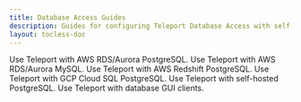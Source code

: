 ```yaml
---
title: Database Access Guides
description: Guides for configuring Teleport Database Access with self-hosted or AWS RDS/Aurora PostgreSQL and MySQL
layout: tocless-doc
---
```


<TileSet>
  <Tile icon="database" title="AWS RDS/Aurora PostgreSQL" href="./guides/postgres-aws.mdx">
    Use Teleport with AWS RDS/Aurora PostgreSQL.
  </Tile>
  <Tile icon="database" title="AWS RDS/Aurora MySQL" href="./guides/mysql-aws.mdx">
    Use Teleport with AWS RDS/Aurora MySQL.
  </Tile>
  <Tile icon="database" title="AWS Redshift PostgreSQL" href="./guides/postgres-redshift.mdx">
    Use Teleport with AWS Redshift PostgreSQL.
  </Tile>
  <Tile icon="database" title="GCP Cloud SQL PostgreSQL" href="./guides/postgres-cloudsql.mdx">
    Use Teleport with GCP Cloud SQL PostgreSQL.
  </Tile>
    <Tile icon="database" title="Self-hosted PostgreSQL" href="./guides/mysql-self-hosted.mdx">
    Use Teleport with self-hosted PostgreSQL.
  </Tile>
  <Tile icon="database" title="GUI clients" href="./guides/gui-clients.mdx">
    Use Teleport with database GUI clients.
  </Tile>
</TileSet>
